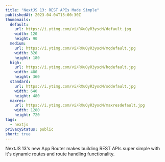 ```yaml
---
title: "NextJS 13: REST APIs Made Simple"
publishedAt: 2023-04-04T15:00:30Z
thumbnails:
  default:
    url: https://i.ytimg.com/vi/RXuOyR3yscM/default.jpg
    width: 120
    height: 90
  medium:
    url: https://i.ytimg.com/vi/RXuOyR3yscM/mqdefault.jpg
    width: 320
    height: 180
  high:
    url: https://i.ytimg.com/vi/RXuOyR3yscM/hqdefault.jpg
    width: 480
    height: 360
  standard:
    url: https://i.ytimg.com/vi/RXuOyR3yscM/sddefault.jpg
    width: 640
    height: 480
  maxres:
    url: https://i.ytimg.com/vi/RXuOyR3yscM/maxresdefault.jpg
    width: 1280
    height: 720
tags:
  - nextjs
privacyStatus: public
short: true
---
```


NextJS 13's new App Router makes building REST APIs super simple with it's dynamic routes and route handling functionality.
